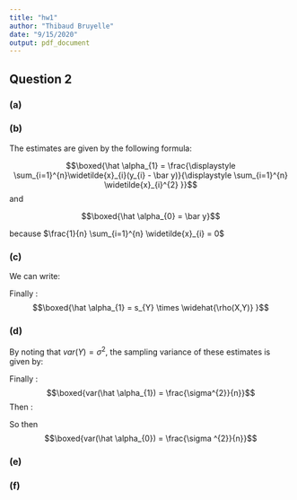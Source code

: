 ```yaml
---
title: "hw1"
author: "Thibaud Bruyelle"
date: "9/15/2020"
output: pdf_document
---
```



## Question 2

### (a)

### (b)

The estimates are given by the following formula:

$$\boxed{\hat \alpha_{1} = \frac{\displaystyle \sum_{i=1}^{n}\widetilde{x}_{i}(y_{i} - \bar y)}{\displaystyle \sum_{i=1}^{n} \widetilde{x}_{i}^{2} }}$$
and 

$$\boxed{\hat \alpha_{0} = \bar y}$$

because $\frac{1}{n} \sum_{i=1}^{n} \widetilde{x}_{i} = 0$

### (c)

We can write: 

\begin{align*}
\hat \alpha_{1} &= \frac{\displaystyle \sum_{i=1}^{n}\widetilde{x}_{i}(y_{i} - \bar y)}{\displaystyle \sum_{i=1}^{n}\widetilde{x}_{i}^{2}} \\
&= \frac{(1/s_{X}) \times \displaystyle \sum_{i=1}^{n}(x_{i} - \bar x)(y_{i} - \bar y)}{(1/s_{X})^{2} \times \displaystyle  \sum_{i=1}^{n}(x_{i} - \bar x)^{2}} \\
&= s_{X} \times \frac{n \times s_{XY} \times s_{Y}}{n \times s_{X}^{2} \times s_{Y}}\\
\end{align*}

Finally : 
$$\boxed{\hat \alpha_{1} = s_{Y} \times \widehat{\rho(X,Y)} }$$

### (d)

By noting that $var(Y) = \sigma^{2}$, the sampling variance of these estimates is given by: 

\begin{align*}
var(\hat \alpha_{1}) &= s_{X}^{2} \times \frac{\displaystyle \sum_{i=1}^{n}(x_{i} - \bar x)^{2}}{(\displaystyle \sum_{i=1}^{n} (x_{i} - \bar x)^{2})^{2}} \times \sigma^{2}\\
&= s_{X}^{2} \times \frac{\sigma^{2}}{\displaystyle \sum_{i=1}^{n}(x_{i} - \bar x)^{2}}\\
\end{align*}

Finally : $$\boxed{var(\hat \alpha_{1}) = \frac{\sigma^{2}}{n}}$$
Then : 

\begin{align*}
var(\hat \alpha_{0}) &= var(\bar y)\\
\end{align*}

So then $$\boxed{var(\hat \alpha_{0}) = \frac{\sigma ^{2}}{n}}$$

### (e)

### (f)